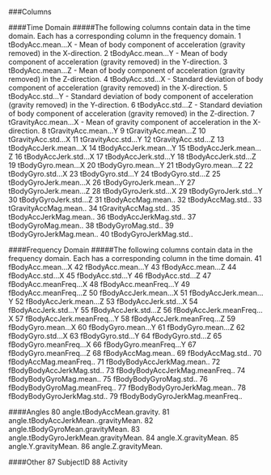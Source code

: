 ###Columns

####Time Domain
#####The following columns contain data in the time domain. Each has a corresponding column in the frequency domain.
1 tBodyAcc.mean...X - Mean of body component of acceleration (gravity removed) in the X-direction.
2 tBodyAcc.mean...Y - Mean of body component of acceleration (gravity removed) in the Y-direction.
3 tBodyAcc.mean...Z - Mean of body component of acceleration (gravity removed) in the Z-direction.
4 tBodyAcc.std...X - Standard deviation of body component of acceleration (gravity removed) in the X-direction.
5 tBodyAcc.std...Y - Standard deviation of body component of acceleration (gravity removed) in the Y-direction.
6 tBodyAcc.std...Z - Standard deviation of body component of acceleration (gravity removed) in the Z-direction.
7 tGravityAcc.mean...X - Mean of gravity component of acceleration in the X-direction.
8 tGravityAcc.mean...Y
9 tGravityAcc.mean...Z
10 tGravityAcc.std...X
11 tGravityAcc.std...Y
12 tGravityAcc.std...Z
13 tBodyAccJerk.mean...X
14 tBodyAccJerk.mean...Y
15 tBodyAccJerk.mean...Z
16 tBodyAccJerk.std...X
17 tBodyAccJerk.std...Y
18 tBodyAccJerk.std...Z
19 tBodyGyro.mean...X
20 tBodyGyro.mean...Y
21 tBodyGyro.mean...Z
22 tBodyGyro.std...X
23 tBodyGyro.std...Y
24 tBodyGyro.std...Z
25 tBodyGyroJerk.mean...X
26 tBodyGyroJerk.mean...Y
27 tBodyGyroJerk.mean...Z
28 tBodyGyroJerk.std...X
29 tBodyGyroJerk.std...Y
30 tBodyGyroJerk.std...Z
31 tBodyAccMag.mean..
32 tBodyAccMag.std..
33 tGravityAccMag.mean..
34 tGravityAccMag.std..
35 tBodyAccJerkMag.mean..
36 tBodyAccJerkMag.std..
37 tBodyGyroMag.mean..
38 tBodyGyroMag.std..
39 tBodyGyroJerkMag.mean..
40 tBodyGyroJerkMag.std..

####Frequency Domain
#####The following columns contain data in the frequency domain. Each has a corresponding column in the time domain.
41 fBodyAcc.mean...X
42 fBodyAcc.mean...Y
43 fBodyAcc.mean...Z
44 fBodyAcc.std...X
45 fBodyAcc.std...Y
46 fBodyAcc.std...Z
47 fBodyAcc.meanFreq...X
48 fBodyAcc.meanFreq...Y
49 fBodyAcc.meanFreq...Z
50 fBodyAccJerk.mean...X
51 fBodyAccJerk.mean...Y
52 fBodyAccJerk.mean...Z
53 fBodyAccJerk.std...X
54 fBodyAccJerk.std...Y
55 fBodyAccJerk.std...Z
56 fBodyAccJerk.meanFreq...X
57 fBodyAccJerk.meanFreq...Y
58 fBodyAccJerk.meanFreq...Z
59 fBodyGyro.mean...X
60 fBodyGyro.mean...Y
61 fBodyGyro.mean...Z
62 fBodyGyro.std...X
63 fBodyGyro.std...Y
64 fBodyGyro.std...Z
65 fBodyGyro.meanFreq...X
66 fBodyGyro.meanFreq...Y
67 fBodyGyro.meanFreq...Z
68 fBodyAccMag.mean..
69 fBodyAccMag.std..
70 fBodyAccMag.meanFreq..
71 fBodyBodyAccJerkMag.mean..
72 fBodyBodyAccJerkMag.std..
73 fBodyBodyAccJerkMag.meanFreq..
74 fBodyBodyGyroMag.mean..
75 fBodyBodyGyroMag.std..
76 fBodyBodyGyroMag.meanFreq..
77 fBodyBodyGyroJerkMag.mean..
78 fBodyBodyGyroJerkMag.std..
79 fBodyBodyGyroJerkMag.meanFreq..

####Angles
80 angle.tBodyAccMean.gravity.
81 angle.tBodyAccJerkMean..gravityMean.
82 angle.tBodyGyroMean.gravityMean.
83 angle.tBodyGyroJerkMean.gravityMean.
84 angle.X.gravityMean.
85 angle.Y.gravityMean.
86 angle.Z.gravityMean.

####Other
87 SubjectID
88 Activity
